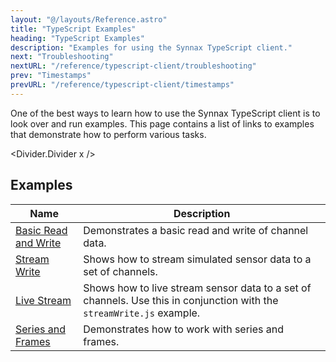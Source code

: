 ```yaml
---
layout: "@/layouts/Reference.astro"
title: "TypeScript Examples"
heading: "TypeScript Examples"
description: "Examples for using the Synnax TypeScript client."
next: "Troubleshooting"
nextURL: "/reference/typescript-client/troubleshooting"
prev: "Timestamps"
prevURL: "/reference/typescript-client/timestamps"
---
```



One of the best ways to learn how to use the Synnax TypeScript client is to look
over and run examples. This page contains a list of links to examples that
demonstrate how to perform various tasks.

<Divider.Divider x />

## Examples

| Name                                                                                                             | Description                                                                                                           |
| ---------------------------------------------------------------------------------------------------------------- | --------------------------------------------------------------------------------------------------------------------- |
| [Basic Read and Write](https://github.com/synnaxlabs/synnax/tree/main/client/ts/examples/node/basicReadWrite.js) | Demonstrates a basic read and write of channel data.                                                                  |
| [Stream Write](https://github.com/synnaxlabs/synnax/tree/main/client/ts/examples/node/streamWrite.js)            | Shows how to stream simulated sensor data to a set of channels.                                                       |
| [Live Stream](https://github.com/synnaxlabs/synnax/tree/main/client/ts/examples/node/liveStream.js)              | Shows how to live stream sensor data to a set of channels. Use this in conjunction with the `streamWrite.js` example. |
| [Series and Frames](https://github.com/synnaxlabs/synnax/blob/main/client/ts/examples/node/seriesAndFrames.js)   | Demonstrates how to work with series and frames.                                                                      |
